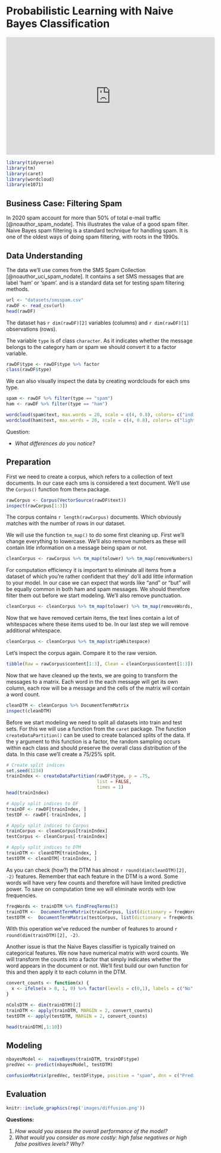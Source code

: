 # Probabilistic Learning with Naive Bayes Classification {#naivebayes}

<iframe width="560" height="315" src="https://www.youtube.com/embed/O2L2Uv9pdDA" frameborder="0" allow="accelerometer; autoplay; clipboard-write; encrypted-media; gyroscope; picture-in-picture" allowfullscreen></iframe>

```r
library(tidyverse)
library(tm)
library(caret)
library(wordcloud)
library(e1071)
```

## Business Case: Filtering Spam
In 2020 spam account for more than 50% of total e-mail traffic [@noauthor_spam_nodate]. This illustrates the value of a good spam filter. Naive Bayes spam filtering is a standard technique for handling spam. It is one of the oldest ways of doing spam filtering, with roots in the 1990s.

## Data Understanding
The data we'll use comes from the SMS Spam Collection [@noauthor_uci_spam_nodate]. It contains a set SMS messages that are label 'ham' or 'spam'. and is a standard data set for testing spam filtering methods.

```r
url <- "datasets/smsspam.csv"
rawDF <- read_csv(url)
head(rawDF)
```

The dataset has `r dim(rawDF)[2]` variables (columns) and `r dim(rawDF)[1]` observations (rows).

The variable `type` is of class `character`. As it indicates whether the message belongs to the category ham or spam we should convert it to a factor variable.

```r
rawDF$type <- rawDF$type %>% factor
class(rawDF$type)
```

We can also visually inspect the data by creating wordclouds for each sms type.

```r
spam <- rawDF %>% filter(type == "spam")
ham <- rawDF %>% filter(type == "ham")

wordcloud(spam$text, max.words = 20, scale = c(4, 0.8), colors= c("indianred1","indianred2","indianred3","indianred"))
wordcloud(ham$text, max.words = 20, scale = c(4, 0.8), colors= c("lightsteelblue1","lightsteelblue2","lightsteelblue3","lightsteelblue"))
```
Question:

* *What differences do you notice?*

## Preparation
First we need to create a corpus, which refers to a collection of text documents. In our case each sms is considered a text document. We'll use the `Corpus()` function from the`tm` package.

```r
rawCorpus <- Corpus(VectorSource(rawDF$text))
inspect(rawCorpus[1:3])
```

The corpus contains `r length(rawCorpus)` documents. Which obviously matches with the number of rows in our dataset.

We will use the function `tm_map()` to do some first cleaning up. First we'll change everything to lowercase. We'll also remove numbers as these will contain litle information on a message being spam or not.

```r
cleanCorpus <- rawCorpus %>% tm_map(tolower) %>% tm_map(removeNumbers)
```

For computation efficiency it is important to eliminate all items from a dataset of which you're rather confident that they' do'll add little information to your model. In our case we can expect that words like "and" or "but" will be equally common in both ham and spam messages. We should therefore filter them out before we start modeling. We'll also remove punctuation.

```r
cleanCorpus <- cleanCorpus %>% tm_map(tolower) %>% tm_map(removeWords, stopwords()) %>% tm_map(removePunctuation)
```
Now that we have removed certain items, the text lines contain a lot of whitespaces where these items used to be. In our last step we will remove additional whitespace.

```r
cleanCorpus <- cleanCorpus %>% tm_map(stripWhitespace)
```
Let's inspect the corpus again. Compare it to the raw version.

```r
tibble(Raw = rawCorpus$content[1:3], Clean = cleanCorpus$content[1:3])
```
Now that we have cleaned up the texts, we are going to transform the messages to a matrix. Each word in the each message will get its own column, each row will be a message and the cells of the matrix will contain a word count.

```r
cleanDTM <- cleanCorpus %>% DocumentTermMatrix
inspect(cleanDTM)
```

Before we start modeling we need to split all datasets into train and test sets. For this we will use a function from the `caret` package. The function `createDataPartition()` can be used to create balanced splits of the data. If the y argument to this function is a factor, the random sampling occurs within each class and should preserve the overall class distribution of the data. In this case we'll create a 75/25% split.

```r

# Create split indices
set.seed(1234)
trainIndex <- createDataPartition(rawDF$type, p = .75, 
                                  list = FALSE, 
                                  times = 1)
head(trainIndex)

# Apply split indices to DF
trainDF <- rawDF[trainIndex, ]
testDF <- rawDF[-trainIndex, ]

# Apply split indices to Corpus
trainCorpus <- cleanCorpus[trainIndex]
testCorpus <- cleanCorpus[-trainIndex]

# Apply split indices to DTM
trainDTM <- cleanDTM[trainIndex, ]
testDTM <- cleanDTM[-trainIndex, ]
```

As you can check (how?) the DTM has almost `r round(dim(cleanDTM)[2], -2)` features. Remember that each feature in the DTM is a word. Some words will have very few counts and therefore will have limited predictive power. To save on computation time we will eliminate words with low frequencies.

```r
freqWords <- trainDTM %>% findFreqTerms(5)
trainDTM <-  DocumentTermMatrix(trainCorpus, list(dictionary = freqWords))
testDTM <-  DocumentTermMatrix(testCorpus, list(dictionary = freqWords))
```

With this operation we've reduced the number of features to around `r round(dim(trainDTM)[2], -2)`.

Another issue is that the Naive Bayes classifier is typically trained on categorical features. We now have numerical matrix with word counts. We will transform the counts into a factor that simply indicates whether the word appears in the document or not. We'll first build our own function for this and then apply it to each column in the DTM.

```r
convert_counts <- function(x) {
  x <- ifelse(x > 0, 1, 0) %>% factor(levels = c(0,1), labels = c("No", "Yes"))
}

nColsDTM <- dim(trainDTM)[2]
trainDTM <- apply(trainDTM, MARGIN = 2, convert_counts)
testDTM <- apply(testDTM, MARGIN = 2, convert_counts)

head(trainDTM[,1:10])
```




## Modeling

```r
nbayesModel <-  naiveBayes(trainDTM, trainDF$type)
predVec <- predict(nbayesModel, testDTM)
```

```r
confusionMatrix(predVec, testDF$type, positive = "spam", dnn = c("Prediction", "True"))
```



## Evaluation
```r
knitr::include_graphics(rep('images/diffusion.png'))
```

**Questions:** 

1. *How would you assess the overall performance of the model?*
3. *What would you consider as more costly: high false negatives or high false positives levels? Why?*

